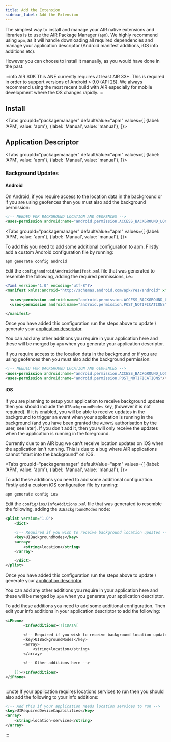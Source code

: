 ```yaml
---
title: Add the Extension
sidebar_label: Add the Extension
---
```






The simplest way to install and manage your AIR native extensions and libraries is to use the AIR Package Manager (`apm`). We highly recommend using `apm`, as it will handle downloading all required dependencies and manage your application descriptor (Android manifest additions, iOS info additions etc).

However you can choose to install it manually, as you would have done in the past. 


:::info AIR SDK
This ANE currently requires at least AIR 33+. This is required in order to support versions of Android > 9.0 (API 28). We always recommend using the most recent build with AIR especially for mobile development where the OS changes rapidly.
:::


## Install

<Tabs
  groupId="packagemanager"
  defaultValue="apm"
  values={[
    {label: 'APM', value: 'apm'},
    {label: 'Manual', value: 'manual'},
  ]}>

  <TabItem value="apm" >
	<InstallAPM/>
  </TabItem>
  <TabItem value="manual" >
	<InstallManual/>
  </TabItem>
  
</Tabs>


## Application Descriptor

<Tabs
  groupId="packagemanager"
  defaultValue="apm"
  values={[
    {label: 'APM', value: 'apm'},
    {label: 'Manual', value: 'manual'},
  ]}>

  <TabItem value="apm" >
	<AppDescriptorAPM/>
  </TabItem>
  <TabItem value="manual" >
	<AppDescriptorManual/>
  </TabItem>
  
</Tabs>


### Background Updates


#### Android 

On Android, if you require access to the location data in the background or if you are using geofences then you must also add the background permission:

```xml
<!-- NEEDED FOR BACKGROUND LOCATION AND GEOFENCES -->
<uses-permission android:name="android.permission.ACCESS_BACKGROUND_LOCATION" />
```


<Tabs
  groupId="packagemanager"
  defaultValue="apm"
  values={[
    {label: 'APM', value: 'apm'},
    {label: 'Manual', value: 'manual'},
  ]}>

  <TabItem value="apm" >
  
To add this you need to add some additional configuration to apm. Firstly add a custom Android configuration file by running:

```
apm generate config android
```

Edit the `config/android/AndroidManifest.xml` file that was generated to resemble the following, adding the required permissions, i.e.:

```xml
<?xml version="1.0" encoding="utf-8"?>
<manifest xmlns:android="http://schemas.android.com/apk/res/android" xmlns:tools="http://schemas.android.com/tools">

  <uses-permission android:name="android.permission.ACCESS_BACKGROUND_LOCATION" />
  <uses-permission android:name="android.permission.POST_NOTIFICATIONS"/>

</manifest>
```

Once you have added this configuration run the steps above to update / generate your [application descriptor](#application-descriptor).

You can add any other additions you require in your application here and these will be merged by `apm` when you generate your application descriptor. 


  </TabItem>
  <TabItem value="manual" >

If you require access to the location data in the background or if you are using geofences then you must also add the background permission:

```xml
<!-- NEEDED FOR BACKGROUND LOCATION AND GEOFENCES -->
<uses-permission android:name="android.permission.ACCESS_BACKGROUND_LOCATION" />
<uses-permission android:name="android.permission.POST_NOTIFICATIONS"/>
```


  </TabItem>
  
</Tabs>





#### iOS 

If you are planning to setup your application to receive background updates then you should include the `UIBackgroundModes` key, (however it is not required). 
If it is enabled, you will be able to receive updates in the background to trigger an event when your application is running in the background 
(and you have been granted the `ALWAYS` authorisation by the user, see later). If you don't add it, then you will only receive the updates when the application is running in the foreground. 

Currently due to an AIR bug we can't receive location updates on iOS when the application isn't running. This is due to a bug where AIR applications cannot "start into the background" on iOS.


<Tabs
  groupId="packagemanager"
  defaultValue="apm"
  values={[
    {label: 'APM', value: 'apm'},
    {label: 'Manual', value: 'manual'},
  ]}>

  <TabItem value="apm" >
  
To add these additions you need to add some additional configuration. Firstly add a custom iOS configuration file by running:

```
apm generate config ios
```

Edit the `config/ios/InfoAdditions.xml` file that was generated to resemble the following, adding the `UIBackgroundModes` node:

```xml
<plist version="1.0">
    <dict>

    <!-- Required if you wish to receive background location updates -->
    <key>UIBackgroundModes</key>
    <array>
        <string>location</string>
    </array>

    </dict>
</plist>
```

Once you have added this configuration run the steps above to update / generate your [application descriptor](#application-descriptor).

You can add any other additions you require in your application here and these will be merged by `apm` when you generate your application descriptor. 

  </TabItem>
  <TabItem value="manual" >

To add these additions you need to add some additional configuration. 
Then edit your info additions in your application descriptor to add the following: 

```xml
<iPhone>
		<InfoAdditions><![CDATA[
        
        <!-- Required if you wish to receive background location updates -->
        <key>UIBackgroundModes</key>
        <array>
            <string>location</string>
        </array>

        <!-- Other additions here -->

    ]]></InfoAdditions>
</iPhone>
        
```

  </TabItem>
  
</Tabs>

:::note
If your application requires locations services to run then you should also add the following to your info additions:
```xml
<!-- Add this if your application needs location services to run -->
<key>UIRequiredDeviceCapabilities</key>
<array>
    <string>location-services</string>
</array> 
```
:::





